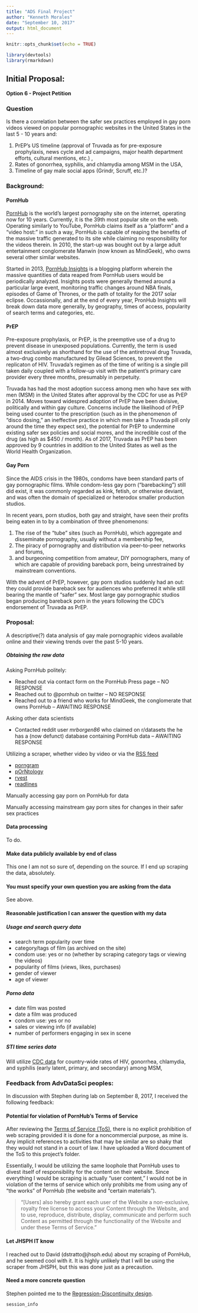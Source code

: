```yaml
---
title: "ADS Final Project"
author: "Kenneth Morales"
date: "September 10, 2017"
output: html_document
---
```


```r
knitr::opts_chunk$set(echo = TRUE)
```

```r
library(devtools)
library(rmarkdown)
```

## Initial Proposal:

**Option 6 - Project Petition**

### Question
Is there a correlation between the safer sex practices employed in gay porn videos viewed on popular pornographic websites in the United States in the last 5 - 10 years and:

1. PrEP's US timeline (approval of Truvada as for pre-exposure prophylaxis, news cycle and ad campaigns, major health department efforts, cultural mentions, etc.) ,
2. Rates of gonorrhea, syphilis, and chlamydia among MSM in the USA,
3. Timeline of gay male social apps (Grindr, Scruff, etc.)?

### Background:

#### PornHub

[PornHub](www.pornhub.com) is the world's largest pornography site on the internet, operating now for 10 years. Currently, it is the 39th most popular site on the web. Operating similarly to YouTube, PornHub claims itself as a "platform" and a "video host:" in such a way, PornHub is capable of reaping the benefits of the massive traffic generated to its site while claiming no responsibility for the videos therein. In 2010, the start-up was bought out by a large adult entertainment conglomerate Manwin (now known as MindGeek), who owns several other similar websites.

Started in 2013, [PornHub Insights](https://www.pornhub.com/insights) is a blogging platform wherein the massive quantities of data reaped from PornHub users would be periodically analyzed. Insights posts were generally themed around a particular large event, monitoring traffic changes around NBA finals, episodes of Game of Thrones, or the path of totality for the 2017 solar eclipse. Occassionally, and at the end of every year, PronHub Insights will break down data more generally, by geography, times of access, popularity of search terms and categories, etc.

#### PrEP

Pre-exposure prophylaxis, or PrEP, is the preemptive use of a drug to prevent disease in unexposed populations. Currently, the term is used almost exclusively as shorthand for the use of the antiretroval drug Truvada, a two-drug combo manufactured by Gilead Sciences, to prevent the replicaton of HIV. Truvada's regimen as of the time of writing is a single pill taken daily coupled with a follow-up visit with the patient's primary care provider every three months, presumably in perpetuity.

Truvada has had the most adoption success among men who have sex with men (MSM) in the United States after approval by the CDC for use as PrEP in 2014. Moves toward widespred adoption of PrEP have been divisive, politically and within gay culture. Concerns include the likelihood of PrEP being used counter to the prescription (such as in the phenomenon of "disco dosing," an ineffective practice in which men take a Truvada pill only around the time they expect sex), the potential for PrEP to undermine existing safer sex policies and social mores, and the incredible cost of the drug (as high as $450 / month). As of 2017, Truvada as PrEP has been approved by 9 countries in addition to the United States as well as the World Health Organization.

#### Gay Porn

Since the AIDS crisis in the 1980s, condoms have been standard parts of gay pornographic films. While condom-less gay porn ("barebacking") still did exist, it was commonly regarded as kink, fetish, or otherwise deviant, and was often the domain of specialized or heterodox smaller production studios.

In recent years, porn studios, both gay and straight, have seen their profits being eaten in to by a combination of three phenomenons:

1. The rise of the "tube" sites (such as PornHub), which aggregate and disseminate pornography, usually without a membership fee,
2. The piracy of pornography and distribution via peer-to-peer networks and forums,
3. and burgeoning competition from amateur, DIY pornographers, many of which are capable of providing bareback porn, being unrestrained by mainstream conventions.

With the advent of PrEP, however, gay porn studios suddenly had an out: they could provide bareback sex for audiences who preferred it while still bearing the mantle of "safer" sex. Most large gay pornographic studios began producing bareback porn in the years following the CDC's endorsement of Truvada as PrEP.

### Proposal:

A descriptive(?) data analysis of gay male pornographic videos available online and their viewing trends over the past 5-10 years.

##### Obtaining the raw data

Asking PornHub politely:

* Reached out via contact form on the PornHub Press page -- NO RESPONSE
* Reached out to @pornhub on twitter -- NO RESPONSE
* Reached out to a friend who works for MindGeek, the conglomerate that owns PornHub -- AWAITING RESPONSE

Asking other data scientists

* Contacted reddit user *mrborgen86* who claimed on r/datasets the he has a (now defunct) database containing PornHub data -- AWAITING RESPONSE
	
Utilizing a scraper, whether video by video or via the [RSS feed](https://www.pornhub.com/rss)

* [porngram](https://github.com/sexualitics/porngram)
* [pOrNtology](https://github.com/gedankenstuecke/pOrNtology)
* [rvest](https://github.com/hadley/rvest)
* [readlines](http://www.programmingr.com/content/webscraping-using-readlines-and-rcurl/)
	
Manually accessing gay porn on PornHub for data

Manually accessing mainstream gay porn sites for changes in their safer sex practices
  
#### Data processing

To do.
  
#### Make data publicly available by end of class

This one I am not so sure of, depending on the source. If I end up scraping the data, absolutely.

#### You must specify your own question you are asking from the data

See above.

#### Reasonable justification I can answer the question with my data

##### Usage and search query data

* search term popularity over time
* category/tags of film (as archived on the site)
* condom use: yes or no (whether by scraping category tags or viewing the videos)
* popularity of films (views, likes, purchases)
* gender of viewer
* age of viewer

##### Porno data

* date film was posted
* date a film was produced
* condom use: yes or no
* sales or viewing info (if available)
* number of performers engaging in sex in scene

##### STI time series data

Will utilize [CDC data](https://www.cdc.gov/std/stats15/msm.htm) for country-wide rates of HIV, gonorrhea, chlamydia, and syphilis (early latent, primary, and secondary) among MSM,

### Feedback from AdvDataSci peoples:

In discussion with Stephen during lab on September 8, 2017, I received the following feedback:

#### Potential for violation of PornHub's Terms of Service

After reviewing the [Terms of Service (ToS)](https://www.pornhub.com/information#terms), there is no explicit prohibition of web scraping provided it is done for a noncommercial purpose, as mine is. Any implicit references to activities that may be similar are so shaky that they would not stand in a court of law. I have uploaded a Word document of the ToS to this project's folder.

Essentially, I would be utilizing the same loophole that PornHub uses to divest itself of responsibility for the content on their website. Since everything I would be scraping is actually "user content," I would not be in violation of the terms of service which only prohibits me from using any of "the works" of PornHub (the website and "certain materials").

> "[Users] also hereby grant each user of the Website a non-exclusive, royalty free license to access your Content through the Website, and to use, reproduce, distribute, display, communicate and perform such Content as permitted through the functionality of the Website and under these Terms of Service."

#### Let JHSPH IT know

I reached out to David (dstratto@jhsph.edu) about my scraping of PornHub, and he seemed cool with it. It is highly unlikely that I will be using the scraper from JHSPH, but this was done just as a precaution.

#### Need a more concrete question

Stephen pointed me to the [Regression-Discontinuity design](https://www.socialresearchmethods.net/kb/quasird.php).

```r
session_info
```